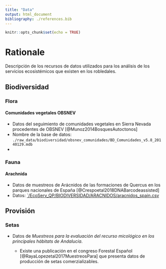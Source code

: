 ```yaml
---
title: "Data"
output: html_document
bibliography: ./references.bib
---
```


```r
knitr::opts_chunk$set(echo = TRUE)
```

# Rationale 
Descripción de los recursos de datos utilizados para los análisis de los servicios ecosistémicos que existen en los robledales.

## Biodiversidad 
### Flora 

#### Comunidades vegetales OBSNEV
* Datos del seguimiento de comunidades vegetales en Sierra Nevada procedentes de OBSNEV [@Munoz2014BosquesAutoctonos] 
* Nombre de la base de datos: `./raw_data/biodiversidad/obsnev_comunidades/BD_Comunidades_v5.8_20140129.mdb` 
* 

### Fauna
#### Arachnida 
* Datos de muestreos de Arácnidos de las formaciones de Quercus en los parques nacionales de España [@Crespoetal2018DNABarcodeassisted]
* Datos: [`/EcoServ_QP/BIODIVERSIDAD/ARACNIDOS/aracnidos_spain.csv](./EcoServ_QP/BIODIVERSIDAD/ARACNIDOS/aracnidos_spain.csv)


## Provisión
### Setas 
* Datos de *Muestreos para la evaluación del recurso micológico en los principales hábitats de Andalucía*. 
    
    * Existe una publicación en el congreso Forestal Español [@RayaLopezetal2017MuestreosPara] que presenta datos de producción de setas comerzializables. 

